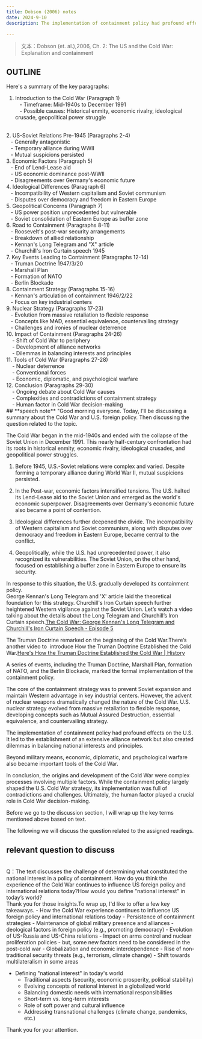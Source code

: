 ```yaml
---
title: Dobson (2006) notes
date: 2024-9-10
description: The implementation of containment policy had profound effects on the U.S. It led to the establishment of an extensive alliance network but also created dilemmas in balancing national interests and principles. Beyond military means, economic, diplomatic, and psychological warfare also became important tools of the Cold War.In conclusion, the origins and development of the Cold War were complex processes involving multiple factors. While the containment policy largely shaped the U.S. Cold War strategy, its implementation was full of contradictions and challenges. Ultimately, the human factor played a crucial role in Cold War decision-making.

---
```

> 文本：Dobson (et. al.),2006, Ch. 2: The US and the Cold War: Explanation and containment<br/>

## **OUTLINE**

Here's a summary of the key paragraphs:
<br/>
1. Introduction to the Cold War (Paragraph 1)<br/>
   - Timeframe: Mid-1940s to December 1991<br/>
   - Possible causes: Historical enmity, economic rivalry, ideological crusade, geopolitical power struggle
<br/>
2. US-Soviet Relations Pre-1945 (Paragraphs 2-4)<br/>
   - Generally antagonistic<br/>
   - Temporary alliance during WWII<br/>
   - Mutual suspicions persisted
<br/>
3. Economic Factors (Paragraph 5)<br/>
   - End of Lend-Lease aid<br/>
   - US economic dominance post-WWII<br/>
   - Disagreements over Germany's economic future
<br/>
4. Ideological Differences (Paragraph 6)<br/>
   - Incompatibility of Western capitalism and Soviet communism<br/>
   - Disputes over democracy and freedom in Eastern Europe
<br/>
5. Geopolitical Concerns (Paragraph 7)<br/>
   - US power position unprecedented but vulnerable<br/>
   - Soviet consolidation of Eastern Europe as buffer zone
<br/>
6. Road to Containment (Paragraphs 8-11)<br/>
   - Roosevelt's post-war security arrangements<br/>
   - Breakdown of allied relationship<br/>
   - Kennan's Long Telegram and "X" article<br/>
   - Churchill's Iron Curtain speech 1945
<br/>
7. Key Events Leading to Containment (Paragraphs 12-14)<br/>
   - Truman Doctrine 1947/3/20<br/>
   - Marshall Plan<br/>
   - Formation of NATO<br/>
   - Berlin Blockade
<br/> 
8. Containment Strategy (Paragraphs 15-16)<br/>
   - Kennan's articulation of containment 1946/2/22<br/>
   - Focus on key industrial centers
<br/>
9. Nuclear Strategy (Paragraphs 17-23)<br/>
   - Evolution from massive retaliation to flexible response<br/>
   - Concepts like MAD, essential equivalence, countervailing strategy<br/>
   - Challenges and ironies of nuclear deterrence
<br/>
10. Impact of Containment (Paragraphs 24-26)<br/>
    - Shift of Cold War to periphery<br/>
    - Development of alliance networks<br/>
    - Dilemmas in balancing interests and principles
<br/>
11. Tools of Cold War (Paragraphs 27-28)<br/>
    - Nuclear deterrence<br/>
    - Conventional forces<br/>
    - Economic, diplomatic, and psychological warfare
<br/>
12. Conclusion (Paragraphs 29-30)<br/>
    - Ongoing debate about Cold War causes<br/>
    - Complexities and contradictions of containment strategy<br/>
    - Human factor in Cold War decision-making
<br/>
## **speech note**
"Good morning everyone. Today, I'll be discussing a summary about the Cold War and U.S. foreign policy. Then discussing the question related to the topic.<br/>

The Cold War began in the mid-1940s and ended with the collapse of the Soviet Union in December 1991. This nearly half-century confrontation had its roots in historical enmity, economic rivalry, ideological crusades, and geopolitical power struggles.<br/>

1. Before 1945, U.S.-Soviet relations were complex and varied. Despite forming a temporary alliance during World War II, mutual suspicions persisted. <br/>

2. In the Post-war, economic factors intensified tensions. The U.S. halted its Lend-Lease aid to the Soviet Union and emerged as the world's economic superpower. Disagreements over Germany's economic future also became a point of contention.<br/>

3. Ideological differences further deepened the divide. The incompatibility of Western capitalism and Soviet communism, along with disputes over democracy and freedom in Eastern Europe, became central to the conflict.<br/>

4. Geopolitically, while the U.S. had unprecedented power, it also recognized its vulnerabilities. The Soviet Union, on the other hand, focused on establishing a buffer zone in Eastern Europe to ensure its security.<br/>
    
In response to this situation, the U.S. gradually developed its containment policy. <br/>
George Kennan's Long Telegram and 'X' article laid the theoretical foundation for this strategy. Churchill's Iron Curtain speech further heightened Western vigilance against the Soviet Union. Let’s watch a video talking about the details about the Long Telegram and Churchill’s Iron Curtain speech.[The Cold War: George Kennan's Long Telegram and Churchill's Iron Curtain Speech - Episode 5](https://www.youtube.com/watch?v=Q54ScgX7-94&t=99s)<br/>

The Truman Doctrine remarked on the beginning of the Cold War.There’s another video to  introduce How the Truman Doctrine Established the Cold War.[Here's How the Truman Doctrine Established the Cold War | History](https://www.youtube.com/watch?v=Jb8aW46T3bg&t=96s)<br/>

A series of events, including the Truman Doctrine, Marshall Plan, formation of NATO, and the Berlin Blockade, marked the formal implementation of the containment policy. <br/>

The core of the containment strategy was to prevent Soviet expansion and maintain Western advantage in key industrial centers. However, the advent of nuclear weapons dramatically changed the nature of the Cold War. U.S. nuclear strategy evolved from massive retaliation to flexible response, developing concepts such as Mutual Assured Destruction, essential equivalence, and countervailing strategy.<br/>

The implementation of containment policy had profound effects on the U.S. It led to the establishment of an extensive alliance network but also created dilemmas in balancing national interests and principles. <br/>

Beyond military means, economic, diplomatic, and psychological warfare also became important tools of the Cold War.<br/>

In conclusion, the origins and development of the Cold War were complex processes involving multiple factors. While the containment policy largely shaped the U.S. Cold War strategy, its implementation was full of contradictions and challenges. Ultimately, the human factor played a crucial role in Cold War decision-making.<br/>

Before we go to the discussion section, I will wrap up the key terms mentioned above based on text.<br/>

The following we will discuss the question related to the assigned readings. <br/>
## **relevant question to discuss**
<br/>
Q：The text discusses the challenge of determining what constituted the national interest in a policy of containment. How do you think the experience of the Cold War continues to influence US foreign policy and international relations today?How would you define "national interest" in today’s world?
<br/>
Thank you for those insights.To wrap up, I'd like to offer a few key takeaways.
- How the Cold War experience continues to influence US foreign policy and international relations today
	- Persistence of containment strategies
	- Maintenance of global military presence and alliances
	- deological factors in foreign policy (e.g., promoting democracy)
	- Evolution of US-Russia and US-China relations
	- Impact on arms control and nuclear proliferation policies
- but, some new factors need to be considered in the post-cold war
	- Globalization and economic interdependence
	- Rise of non-traditional security threats (e.g., terrorism, climate change)
	- Shift towards multilateralism in some areas

- Defining "national interest" in today's world
	- Traditional aspects (security, economic prosperity, political stability)
	- Evolving concepts of national interest in a globalized world
	- Balancing domestic needs with international responsibilities
	- Short-term vs. long-term interests
	- Role of soft power and cultural influence
	- Addressing transnational challenges (climate change, pandemics, etc.)

Thank you for your attention.